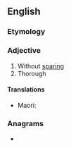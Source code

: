 ==English==

===Etymology===
{{prefix|en|un|sparing}}

===Adjective===
{{en-adj}}

# Without [[sparing]]
# Thorough

====Translations====
{{trans-top|thorough}}
{{trans-mid}}
* Maori: {{t|mi|tōtōpū}}
{{trans-bottom}}

===Anagrams===
* {{anagrams|en|unparsing}}